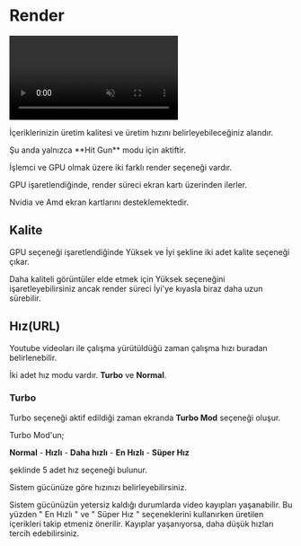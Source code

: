 
# Render


<video autoPlay muted loop controls>
  <source src="/render.mp4" type="video/mp4" />
  Your browser does not support the video tag.
</video>



İçeriklerinizin üretim kalitesi ve üretim hızını belirleyebileceğiniz alandır.


<Callout type="info" emoji="ℹ️">
  Şu anda yalnızca **Hit Gun** modu için aktiftir.
</Callout>
 


İşlemci ve GPU olmak üzere iki farklı render seçeneği vardır.

GPU işaretlendiğinde, render süreci ekran kartı üzerinden ilerler.

Nvidia ve Amd ekran kartlarını desteklemektedir.


## Kalite

GPU seçeneği işaretlendiğinde Yüksek ve İyi şekline iki adet kalite seçeneği çıkar.

Daha kaliteli görüntüler elde etmek için Yüksek seçeneğini işaretleyebilirsiniz 
ancak render süreci İyi'ye kıyasla biraz daha uzun sürebilir.


## Hız(URL)

Youtube videoları ile çalışma yürütüldüğü zaman çalışma hızı buradan belirlenebilir.

İki adet hız modu vardır. **Turbo** ve **Normal**.

### Turbo

Turbo seçeneği aktif edildiği zaman ekranda **Turbo Mod** seçeneği oluşur.

Turbo Mod'un;

**Normal** - **Hızlı** - **Daha hızlı** - **En Hızlı** - **Süper Hız**

şeklinde 5 adet hız seçeneği bulunur. 

Sistem gücünüze göre hızınızı belirleyebilirsiniz.

 
<Callout type="warning" emoji="⚠️">
  Sistem gücünüzün yetersiz kaldığı durumlarda video kayıpları yaşanabilir. Bu yüzden " En Hızlı " ve " Süper Hız " seçeneklerini kullanırken üretilen içerikleri takip etmeniz önerilir.
  Kayıplar yaşanıyorsa, daha düşük hızları tercih edebilirsiniz.
</Callout>
